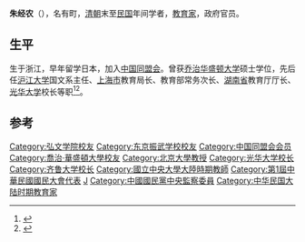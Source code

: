 {{Infobox_Person
| name = 朱经农
|image= 朱經農.jpg
|box_width= 
|occupation= 
| period = 
|birth_name=
| other_names =
| Sex =男
|birth_date= 1887年
|birth_place= {{QING-1862}}[[浙江省_(清)|浙江省]][[浦江县|浦江县]]
|death_date= {{death year and age|1951|1887}}
|death_place= {{USA}}
| nationality = {{QING}}（1887年–1911年）<br> {{ROC-1912}}（1912年–?年）<br>{{ROC}}（?年–1951年）
| residence =
| party = {{KMT}}
| religion =
| spouse = 
| relatives = 
|education= 
| past = 
| work =
|awards=
}}
'''朱经农'''（{{bd|1887年||1951年|catIdx=Zhu}}），名有町，[[清朝|清朝]]末至[[中華民國|民国]]年间学者，[[教育家|教育家]]，政府官员。

==生平==
生于浙江，早年留学日本，加入[[中国同盟会|中国同盟会]]。曾获[[乔治华盛顿大学|乔治华盛顿大学]]硕士学位，先后任[[沪江大学|沪江大学]]国文系主任、[[上海市|上海市]]教育局长、教育部常务次长、[[湖南省|湖南省]]教育厅厅长、[[光华大学|光华大学]]校长等职<ref>{{cite web|title=光华大学历任校长 |url=http://www.dag1.ecnu.edu.cn/newpage/guancang/guanghua.htm |website=华东师范大学档案校史信息网 |accessdate=2017-02-28 |deadurl=yes |archiveurl=https://web.archive.org/web/20160304061147/http://www.dag1.ecnu.edu.cn/newpage/guancang/guanghua.htm |archivedate=2016-03-04 }}</ref><ref>{{cite journal|author1=俞可|title=朱经农：为学为政游刃有余的全面教育家|journal=上海教育|date=2015|issue=12|pages=68-69|url=http://www.cqvip.com/qk/80550x/201512/664722147.html|accessdate=2017-02-28|archive-date=2020-02-22|archive-url=https://web.archive.org/web/20200222082054/http://www.cqvip.com/qk/80550x/201512/664722147.html|dead-url=no}}</ref>。

==参考==
{{reflist}}

{{DEFAULTSORT:Z}}
[[Category:弘文学院校友|Category:弘文学院校友]]
[[Category:东京振武学校校友|Category:东京振武学校校友]]
[[Category:中国同盟会会员|Category:中国同盟会会员]]
[[Category:喬治·華盛頓大學校友|Category:喬治·華盛頓大學校友]]
[[Category:北京大學教授|Category:北京大學教授]]
[[Category:光华大学校长|Category:光华大学校长]]
[[Category:齐鲁大学校长|Category:齐鲁大学校长]]
[[Category:國立中央大學大陸時期教師|Category:國立中央大學大陸時期教師]]
[[Category:第1屆中華民國國民大會代表|Category:第1屆中華民國國民大會代表]]
[[Category:朱姓|J]]
[[Category:中國國民黨中央監察委員|Category:中國國民黨中央監察委員]]
[[Category:中华民国大陆时期教育家|Category:中华民国大陆时期教育家]]